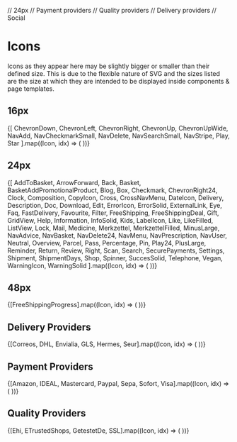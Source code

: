 // 24px
// Payment providers
// Quality providers
// Delivery providers
// Social

<Meta title="Tokens/Icons" />

# Icons

Icons as they appear here may be slightly bigger or smaller than their defined size. This is due to the flexible nature of SVG and the sizes listed are the size at which they are intended to be displayed inside components & page templates.

## 16px

<IconGallery>
  {[
    ChevronDown,
    ChevronLeft,
    ChevronRight,
    ChevronUp,
    ChevronUpWide,
    NavAdd,
    NavCheckmarkSmall,
    NavDelete,
    NavSearchSmall,
    NavStripe,
    Play,
    Star
  ].map((Icon, idx) => (
    <IconItem key={idx} name={Icon.render.name.replace('Svg', '')}>
      <Icon />
    </IconItem>
  ))}
</IconGallery>

## 24px

<IconGallery>
  {[
    AddToBasket,
    ArrowForward,
    Back,
    Basket,
    BasketAddPromotionalProduct,
    Blog,
    Box,
    Checkmark,
    ChevronRight24,
    Clock,
    Composition,
    CopyIcon,
    Cross,
    CrossNavMenu,
    DateIcon,
    Delivery,
    Description,
    Doc,
    Download,
    Edit,
    ErrorIcon,
    ErrorSolid,
    ExternalLink,
    Eye,
    Faq,
    FastDelivery,
    Favourite,
    Filter,
    FreeShipping,
    FreeShippingDeal,
    Gift,
    GridView,
    Help,
    Information,
    InfoSolid,
    Kids,
    LabelIcon,
    Like,
    LikeFilled,
    ListView,
    Lock,
    Mail,
    Medicine,
    Merkzettel,
    MerkzettelFilled,
    MinusLarge,
    NavAdvice,
    NavBasket,
    NavDelete24,
    NavMenu,
    NavPrescription,
    NavUser,
    Neutral,
    Overview,
    Parcel,
    Pass,
    Percentage,
    Pin,
    Play24,
    PlusLarge,
    Reminder,
    Return,
    Review,
    Right,
    Scan,
    Search,
    SecurePayments,
    Settings,
    Shipment,
    ShipmentDays,
    Shop,
    Spinner,
    SuccesSolid,
    Telephone,
    Vegan,
    WarningIcon,
    WarningSolid
  ].map((Icon, idx) => (
    <IconItem key={idx} name={Icon.render.name.replace('Svg', '')}>
      <Icon />
    </IconItem>
  ))}
</IconGallery>

## 48px

<IconGallery>
  {[FreeShippingProgress].map((Icon, idx) => (
    <IconItem key={idx} name={Icon.render.name.replace('Svg', '')}>
      <Icon />
    </IconItem>
  ))}
</IconGallery>

## Delivery Providers

<IconGallery>
  {[Correos, DHL, Envialia, GLS, Hermes, Seur].map((Icon, idx) => (
    <IconItem key={idx} name={Icon.render.name.replace('Svg', '')}>
      <Icon style={{ width: '68px', height: '48px' }} />
    </IconItem>
  ))}
</IconGallery>

## Payment Providers

<IconGallery>
  {[Amazon, IDEAL, Mastercard, Paypal, Sepa, Sofort, Visa].map((Icon, idx) => (
    <IconItem key={idx} name={Icon.render.name.replace('Svg', '')}>
      <Icon style={{ width: '68px', height: '48px' }} />
    </IconItem>
  ))}
</IconGallery>

## Quality Providers

<IconGallery>
  {[Ehi, ETrustedShops, GetestetDe, SSL].map((Icon, idx) => (
    <IconItem key={idx} name={Icon.render.name.replace('Svg', '')}>
      <Icon style={{ width: '68px', height: '48px' }} />
    </IconItem>
  ))}
</IconGallery>
